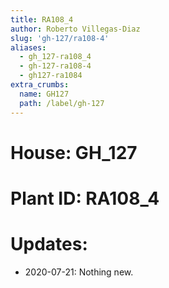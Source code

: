 ```yaml
---
title: RA108_4
author: Roberto Villegas-Diaz
slug: 'gh-127/ra108-4'
aliases:
  - gh_127-ra108_4
  - gh-127-ra108-4
  - gh127-ra1084
extra_crumbs:
  name: GH127
  path: /label/gh-127
---
```


# **House**: GH_127
# **Plant ID**: RA108_4
# **Updates**: 
 - 2020-07-21: Nothing new.
